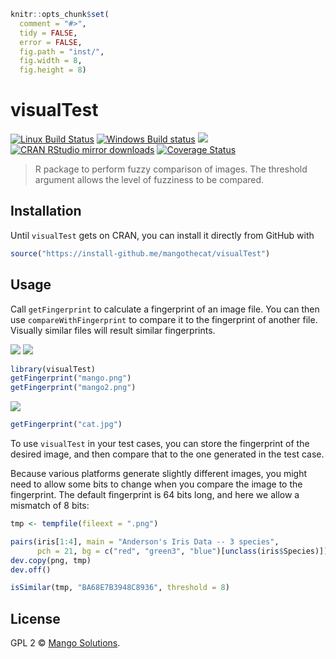 <!-- -*- mode: markdown -*- -->

```r
knitr::opts_chunk$set(
  comment = "#>",
  tidy = FALSE,
  error = FALSE,
  fig.path = "inst/",
  fig.width = 8,
  fig.height = 8)
```

# visualTest

[![Linux Build Status](https://travis-ci.org/MangoTheCat/visualTest.svg?branch=master)](https://travis-ci.org/MangoTheCat/visualTest)
[![Windows Build status](https://ci.appveyor.com/api/projects/status/github/MangoTheCat/visualTest?svg=true)](https://ci.appveyor.com/project/gaborcsardi/visualTest)
[![](http://www.r-pkg.org/badges/version/visualTest)](http://www.r-pkg.org/pkg/visualTest)
[![CRAN RStudio mirror downloads](http://cranlogs.r-pkg.org/badges/visualTest)](http://www.r-pkg.org/pkg/visualTest)
[![Coverage Status](https://img.shields.io/codecov/c/github/MangoTheCat/visualTest/master.svg)](https://codecov.io/github/MangoTheCat/visualTest?branch=master)

> R package to perform fuzzy comparison of images. The threshold argument
> allows the level of fuzziness to be compared.

## Installation

Until `visualTest` gets on CRAN, you can install it directly from
GitHub with

```r
source("https://install-github.me/mangothecat/visualTest")
```

## Usage

Call `getFingerprint` to calculate a fingerprint of an image file.
You can then use `compareWithFingerprint` to compare it to the
fingerprint of another file. Visually similar files will result
similar fingerprints.

![](/inst/mango.png) ![](/inst/mango2.png)

```r
library(visualTest)
getFingerprint("mango.png")
getFingerprint("mango2.png")
```

![](/inst/cat.jpg)

```r
getFingerprint("cat.jpg")
```

To use `visualTest` in your test cases, you can store the fingerprint
of the desired image, and then compare that to the one generated in
the test case.

Because various platforms generate slightly different images,
you might need to allow some bits to change when you compare the image
to the fingerprint. The default fingerprint is 64 bits long, and
here we allow a mismatch of 8 bits:

```r
tmp <- tempfile(fileext = ".png")

pairs(iris[1:4], main = "Anderson's Iris Data -- 3 species",
      pch = 21, bg = c("red", "green3", "blue")[unclass(iris$Species)])
dev.copy(png, tmp)
dev.off()
```

```r
isSimilar(tmp, "BA68E7B3948C8936", threshold = 8)
```

## License

GPL 2 © [Mango Solutions](https://github.com/mangothecat).
